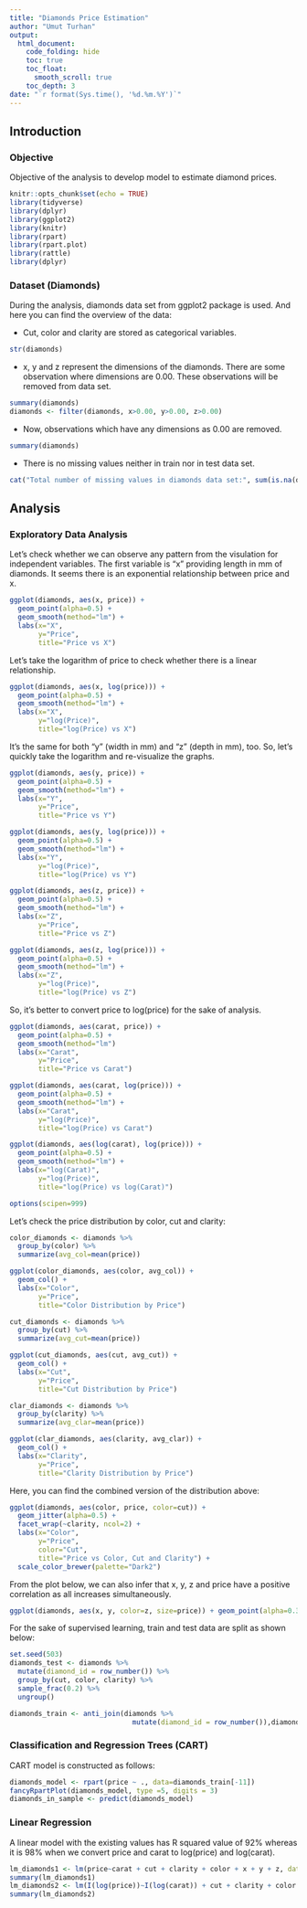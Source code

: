 ---
title: "Diamonds Price Estimation"
author: "Umut Turhan"
output: 
  html_document:
    code_folding: hide
    toc: true
    toc_float:
      smooth_scroll: true
    toc_depth: 3
date: "`r format(Sys.time(), '%d.%m.%Y')`"
---

## Introduction

### Objective

Objective of the analysis to develop model to estimate diamond prices.

```{r setup, include=FALSE}
knitr::opts_chunk$set(echo = TRUE)
library(tidyverse)
library(dplyr)
library(ggplot2)
library(knitr)
library(rpart)
library(rpart.plot)
library(rattle)
library(dplyr)
```

### Dataset (Diamonds)

During the analysis, diamonds data set from ggplot2 package is used. And here you can find the overview of the data:  
  
- Cut, color and clarity are stored as categorical variables. 

```{r data1}
str(diamonds)
```
  
- x, y and z represent the dimensions of the diamonds. There are some observation where dimensions are 0.00. These observations will be removed from data set.  
```{r data2}
summary(diamonds)
diamonds <- filter(diamonds, x>0.00, y>0.00, z>0.00)
```

- Now, observations which have any dimensions as 0.00 are removed.
```{r data3}
summary(diamonds)
```
  
- There is no missing values neither in train nor in test data set.
```{r data4}
cat("Total number of missing values in diamonds data set:", sum(is.na(diamonds)))
```


## Analysis

### Exploratory Data Analysis

Let's check whether we can observe any pattern from the visulation for independent variables. The first variable is "x" providing length in mm of diamonds. It seems there is an exponential relationship between price and x.
```{r}
ggplot(diamonds, aes(x, price)) +
  geom_point(alpha=0.5) + 
  geom_smooth(method="lm") +
  labs(x="X",
       y="Price",
       title="Price vs X")
```

Let's take the logarithm of price to check whether there is a linear relationship. 
```{r}
ggplot(diamonds, aes(x, log(price))) +
  geom_point(alpha=0.5) +
  geom_smooth(method="lm") +
  labs(x="X",
       y="log(Price)",
       title="log(Price) vs X")
```
It's the same for both "y" (width in mm) and "z" (depth in mm), too. So, let's quickly take the logarithm and re-visualize the graphs.


```{r}
ggplot(diamonds, aes(y, price)) +
  geom_point(alpha=0.5) +
  geom_smooth(method="lm") +
  labs(x="Y",
       y="Price",
       title="Price vs Y")
```

```{r}
ggplot(diamonds, aes(y, log(price))) +
  geom_point(alpha=0.5) +
  geom_smooth(method="lm") +
  labs(x="Y",
       y="log(Price)",
       title="log(Price) vs Y")
```

```{r}
ggplot(diamonds, aes(z, price)) +
  geom_point(alpha=0.5) +
  geom_smooth(method="lm") +
  labs(x="Z",
       y="Price",
       title="Price vs Z")
```
```{r}
ggplot(diamonds, aes(z, log(price))) +
  geom_point(alpha=0.5) +
  geom_smooth(method="lm") +
  labs(x="Z",
       y="log(Price)",
       title="log(Price) vs Z")
```
So, it's better to convert price to log(price) for the sake of analysis.
```{r}
ggplot(diamonds, aes(carat, price)) +
  geom_point(alpha=0.5) +
  geom_smooth(method="lm")
  labs(x="Carat",
       y="Price",
       title="Price vs Carat")
```

```{r}
ggplot(diamonds, aes(carat, log(price))) +
  geom_point(alpha=0.5) +
  geom_smooth(method="lm") +
  labs(x="Carat",
       y="log(Price)",
       title="log(Price) vs Carat")
```
```{r}
ggplot(diamonds, aes(log(carat), log(price))) +
  geom_point(alpha=0.5) +
  geom_smooth(method="lm") +
  labs(x="log(Carat)",
       y="log(Price)",
       title="log(Price) vs log(Carat)")
```

```{r}
options(scipen=999)
```

Let's check the price distribution by color, cut and clarity:
```{r}
color_diamonds <- diamonds %>%
  group_by(color) %>%
  summarize(avg_col=mean(price))

ggplot(color_diamonds, aes(color, avg_col)) + 
  geom_col() +
  labs(x="Color",
       y="Price",
       title="Color Distribution by Price")

cut_diamonds <- diamonds %>%
  group_by(cut) %>%
  summarize(avg_cut=mean(price))

ggplot(cut_diamonds, aes(cut, avg_cut)) + 
  geom_col() +
  labs(x="Cut",
       y="Price",
       title="Cut Distribution by Price")

clar_diamonds <- diamonds %>%
  group_by(clarity) %>%
  summarize(avg_clar=mean(price))

ggplot(clar_diamonds, aes(clarity, avg_clar)) + 
  geom_col() +
  labs(x="Clarity",
       y="Price",
       title="Clarity Distribution by Price")
```

Here, you can find the combined version of the distribution above:
```{r}
ggplot(diamonds, aes(color, price, color=cut)) +
  geom_jitter(alpha=0.5) +
  facet_wrap(~clarity, ncol=2) +
  labs(x="Color",
       y="Price",
       color="Cut",
       title="Price vs Color, Cut and Clarity") +
  scale_color_brewer(palette="Dark2")
```
From the plot below, we can also infer that x, y, z and price have a positive correlation as all increases simultaneously.
```{r}
ggplot(diamonds, aes(x, y, color=z, size=price)) + geom_point(alpha=0.3)
```

For the sake of supervised learning, train and test data are split as shown below:
```{r diamonds}
set.seed(503)
diamonds_test <- diamonds %>% 
  mutate(diamond_id = row_number()) %>%
  group_by(cut, color, clarity) %>% 
  sample_frac(0.2) %>% 
  ungroup()

diamonds_train <- anti_join(diamonds %>%
                              mutate(diamond_id = row_number()),diamonds_test, by = "diamond_id")
```

### Classification and Regression Trees (CART)
  
CART model is constructed as follows:
```{r model}
diamonds_model <- rpart(price ~ ., data=diamonds_train[-11])
fancyRpartPlot(diamonds_model, type =5, digits = 3)
diamonds_in_sample <- predict(diamonds_model)
```
### Linear Regression

A linear model with the existing values has R squared value of 92% whereas it is 98% when we convert price and carat to log(price) and log(carat).
```{r test}
lm_diamonds1 <- lm(price~carat + cut + clarity + color + x + y + z, data=diamonds_train)
summary(lm_diamonds1)
lm_diamonds2 <- lm(I(log(price))~I(log(carat)) + cut + clarity + color + x + y + z, data=diamonds_train)
summary(lm_diamonds2)
```

